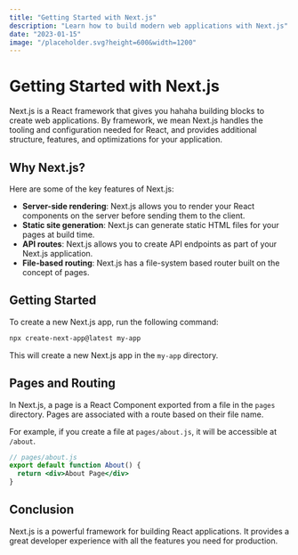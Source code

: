 ```yaml
---
title: "Getting Started with Next.js"
description: "Learn how to build modern web applications with Next.js"
date: "2023-01-15"
image: "/placeholder.svg?height=600&width=1200"
---
```


# Getting Started with Next.js

Next.js is a React framework that gives you hahaha building blocks to create web applications. By framework, we mean Next.js handles the tooling and configuration needed for React, and provides additional structure, features, and optimizations for your application.

## Why Next.js?

Here are some of the key features of Next.js:

- **Server-side rendering**: Next.js allows you to render your React components on the server before sending them to the client.
- **Static site generation**: Next.js can generate static HTML files for your pages at build time.
- **API routes**: Next.js allows you to create API endpoints as part of your Next.js application.
- **File-based routing**: Next.js has a file-system based router built on the concept of pages.

## Getting Started

To create a new Next.js app, run the following command:

```bash
npx create-next-app@latest my-app
```

This will create a new Next.js app in the `my-app` directory.

## Pages and Routing

In Next.js, a page is a React Component exported from a file in the `pages` directory. Pages are associated with a route based on their file name.

For example, if you create a file at `pages/about.js`, it will be accessible at `/about`.

```jsx
// pages/about.js
export default function About() {
  return <div>About Page</div>
}
```

## Conclusion

Next.js is a powerful framework for building React applications. It provides a great developer experience with all the features you need for production.
